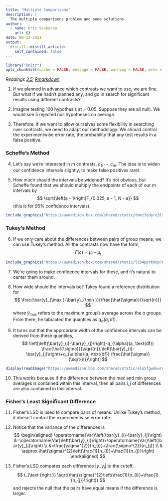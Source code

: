```yaml
---
title: "Multiple Comparisons"
description: |
  The multiple comparisons problem and some solutions.
author:
  - name: Kris Sankaran
    url: {}
date: 09-23-2021
output:
  distill::distill_article:
    self_contained: false
---
```


```r
library("knitr")
opts_chunk$set(cache = FALSE, message = FALSE, warning = FALSE, echo = TRUE)
```

_Readings [3.5](https://www.wiley.com/en-us/Design+and+Analysis+of+Experiments%2C+10th+Edition-p-9781119492443#content-section), [Rmarkdown](https://github.com/krisrs1128/stat424_f21/blob/main/_posts/2021-08-03-week3-3/week3-3.Rmd)_




1. If we planned in advance which contrasts we want to use, we are fine. But
what if we hadn’t planned any, and go in search for significant results using
different contrasts?

2. Imagine testing 100 hypothesis at = 0.05. Suppose they are all null). We
would see 5 rejected null hypotheses on average. 

3. Therefore, if we want to allow ourselves some flexibility in searching over
contrasts, we need to adapt our methodology. We should control the
experimentwise error rate,  the probability that any test results in a false
positive.

### Scheffe’s Method

4. Let’s say we’re interested in $m$ contrasts, $c_1, \cdots ,c_m$. The idea is to widen
our confidence intervals slightly, to make false positives rarer.

5. How much should the intervals be widened? It’s not obvious, but Scheffe found
that we should multiply the endpoints of each of our $m$ intervals by
$$
\sqrt{\left(a - 1\right)F_{0.025, a - 1, N - a}}
$$
    (this is for 95% confidence intervals).

```r
include_graphics("https://uwmadison.box.com/shared/static/tmez3gdyre3lth822zm2wimmes3nujyy.png")
```

### Tukey’s Method

6. If we only care about the differences between pairs of group means, we can
use Tukey’s method.
    All the contrasts now have the form,
$$
\Gamma\left(c\right) = \mu_i - \mu_j
$$

```r
include_graphics("https://uwmadison.box.com/shared/static/lc34pprk90p7evabiycjiw5c22xsm666.png")
```

7. We’re going to make confidence intervals for these, and it’s natural to
center them around,
\begin{align*}
\hat{\Gamma}\left(c\right) &= \bar{y}_i - \bar{y}_j.
\end{align*}

8. How wide should the intervals be? Tukey found a reference distribution for
$$
\frac{\bar{y}_{\max }-\bar{y}_{\min }}{\frac{\hat{\sigma}}{\sqrt{n}}}
$$
    where $\bar{y}_{\text{max}}$ refers to the maximum group's average across the $a$ groups. From there, he tabulated the quantiles as $q_{\alpha}(a, \text{df})$.

9. It turns out that the appropriate width of the confidence intervals can be
derived from these quantiles,
$$
\left[\left(\bar{y}_{i}-\bar{y}_{j}\right)-q_{\alpha}(a, \text{df}) \frac{\hat{\sigma}}{\sqrt{n}},\left(\bar{y}_{i}-\bar{y}_{j}\right)+q_{\alpha}(a, \text{df}) \frac{\hat{\sigma}}{\sqrt{n}}\right]
$$

```r
display(readImage("https://uwmadison.box.com/shared/static/alo5fgwmkwrniwejs32ow05carx9uwna.png"))
```

10. This works because if the difference between the max and min group averages is
contained within this interval, then all pairs $i, j$ of differences are also
contained in this interval.

### Fisher’s Least Significant Difference

11. Fisher’s LSD is used to compare pairs of means. Unlike Tukey’s method, it
doesn’t control the experimentwise error rate

12. Notice that the variance of the differences is
$$
\begin{aligned}
\operatorname{Var}\left(\bar{y}_{i}-\bar{y}_{j}\right) &=\operatorname{Var}\left(\bar{y}_{i}\right)+\operatorname{Var}\left(\bar{y}_{j}\right) \\
&=\frac{\sigma^{2}}{n_{i}}+\frac{\sigma^{2}}{n_{j}} \\
& \approx \hat{\sigma}^{2}\left(\frac{1}{n_{i}}+\frac{1}{n_{j}}\right)
\end{aligned}
$$

13. Fisher’s LSD compares each difference $\left|y_- y_j\right|$ to the cutoff,
$$
t_{\text {right }} \sqrt{\hat{\sigma}^{2}\left(\frac{1}{n_{i}}+\frac{1}{n_{j}}\right)}
$$
and rejects the null that the pairs have equal means if the difference is larger.